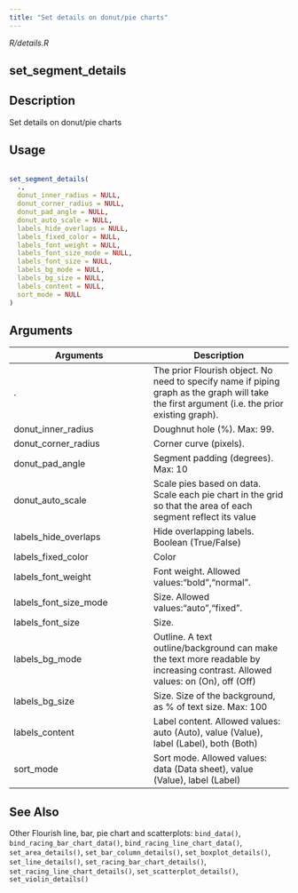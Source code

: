 ```yaml
---
title: "Set details on donut/pie charts"
---
```


*R/details.R*

## set_segment_details

## Description
 Set details on donut/pie charts 


## Usage
```r
 
set_segment_details( 
  ., 
  donut_inner_radius = NULL, 
  donut_corner_radius = NULL, 
  donut_pad_angle = NULL, 
  donut_auto_scale = NULL, 
  labels_hide_overlaps = NULL, 
  labels_fixed_color = NULL, 
  labels_font_weight = NULL, 
  labels_font_size_mode = NULL, 
  labels_font_size = NULL, 
  labels_bg_mode = NULL, 
  labels_bg_size = NULL, 
  labels_content = NULL, 
  sort_mode = NULL 
) 
```

## Arguments
|Arguments|Description|
|---|---|
| . | The prior Flourish object. No need to specify name if piping graph as the graph will take the first argument (i.e. the prior existing graph). |
| donut_inner_radius | Doughnut hole (%). Max: 99. |
| donut_corner_radius | Corner curve (pixels). |
| donut_pad_angle | Segment padding (degrees). Max: 10 |
| donut_auto_scale | Scale pies based on data. Scale each pie chart in the grid so that the area of each segment reflect its value |
| labels_hide_overlaps | Hide overlapping labels.  Boolean (True/False) |
| labels_fixed_color | Color |
| labels_font_weight | Font weight. Allowed values:"bold","normal". |
| labels_font_size_mode | Size. Allowed values:"auto","fixed". |
| labels_font_size | Size. |
| labels_bg_mode | Outline. A text outline/background can make the text more readable by increasing contrast. Allowed values: on (On), off (Off) |
| labels_bg_size | Size. Size of the background, as % of text size. Max: 100 |
| labels_content | Label content. Allowed values: auto (Auto), value (Value), label (Label), both (Both) |
| sort_mode | Sort mode. Allowed values: data (Data sheet), value (Value), label (Label) |






## See Also
 Other Flourish line, bar, pie chart and scatterplots:  `bind_data()`, `bind_racing_bar_chart_data()`, `bind_racing_line_chart_data()`, `set_area_details()`, `set_bar_column_details()`, `set_boxplot_details()`, `set_line_details()`, `set_racing_bar_chart_details()`, `set_racing_line_chart_details()`, `set_scatterplot_details()`, `set_violin_details()` 

